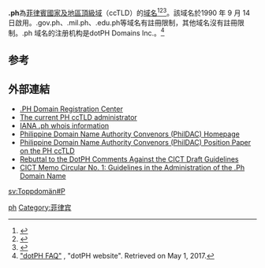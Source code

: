 {{noteTA
|1=zh-cn:国家和地区顶级域; zh-hk:國家及地區頂級域; zh-tw:國碼頂級網域名稱;
|2=zh-cn:顶级域; zh-hk:頂級域; zh-tw:頂級網域;
}}
'''.ph'''為[[菲律賓|菲律賓]][[國家及地區頂級域|國家及地區頂級域]]（ccTLD）的[[域名|域名]]<ref>{{Cite book|title=常用电脑词语速查手册|last=何弘主编|first=|publisher=西安：西安出版社|year=2000|isbn=7-80594-644-2|location=|pages=201-202}}</ref><ref>{{Cite book|title=英德汉广播电视技术词典|last=（德）赫伯特·蒂尔曼（Herbert Tillmann）编；梁瑛等译|first=|publisher=北京：中国广播电视出版社|year=2002|isbn=7-5043-3793-5|location=|pages=440-442}}</ref><ref>{{Cite book|title=大学计算机基础|last=刘丕娥主编|first=|publisher=哈尔滨：哈尔滨工业大学出版社|year=2010|isbn=978-7-5603-3056-3|location=|pages=342-345}}</ref>。該域名於1990 年 9 月 14 日啟用。.gov.ph、.mil.ph、.edu.ph等域名有註冊限制，其他域名沒有註冊限制。.ph 域名的注册机构是dotPH Domains Inc.。<ref name="about-dotph">[https://www.dot.ph/faq/ "dotPH FAQ"] {{Webarchive|url=https://web.archive.org/web/20190726175145/https://www.dot.ph/faq/ |date=July 26, 2019 }}, "dotPH website". Retrieved on May 1, 2017.</ref> 

== 参考 ==
{{reflist}}

== 外部連結 ==
* [http://www.phregistrar.ph .PH Domain Registration Center]{{Wayback|url=http://www.phregistrar.ph/ |date=20181202054448 }}
* [http://arbiter.wipo.int/events/meetings/2001/cctlds/speakers/disini.html The current PH ccTLD administrator]{{Wayback|url=http://arbiter.wipo.int/events/meetings/2001/cctlds/speakers/disini.html |date=20060422124006 }}
* [http://www.iana.org/root-whois/ph.htm IANA .ph whois information]{{Wayback|url=http://www.iana.org/root-whois/ph.htm |date=20080720000659 }}
* [http://www.ph.net/phildac/ Philippine Domain Name Authority Convenors (PhilDAC) Homepage]{{Wayback|url=http://www.ph.net/phildac/ |date=20070209071549 }}
* [http://www.ph.net/phildac/whitepaper.html Philippine Domain Name Authority Convenors (PhilDAC) Position Paper on the PH ccTLD]{{Wayback|url=http://www.ph.net/phildac/whitepaper.html |date=20060428164947 }}
* [http://www.ph.net/phildac/RebutAdditionalComments/index.html Rebuttal to the DotPH Comments Against the CICT Draft Guidelines]{{Wayback|url=http://www.ph.net/phildac/RebutAdditionalComments/index.html |date=20070630000507 }}
* [http://www.ntc.gov.ph/whatsnew/cict.pdf CICT Memo Circular No. 1: Guidelines in the Administration of the .Ph Domain Name]{{Wayback|url=http://www.ntc.gov.ph/whatsnew/cict.pdf |date=20060113083654 }}

{{Internet-stub}}

{{CcTLD}}

[[Category:國家及地區頂級域|ph]]
[[Category:菲律宾|Category:菲律宾]]

[[sv:Toppdomän#P|sv:Toppdomän#P]]